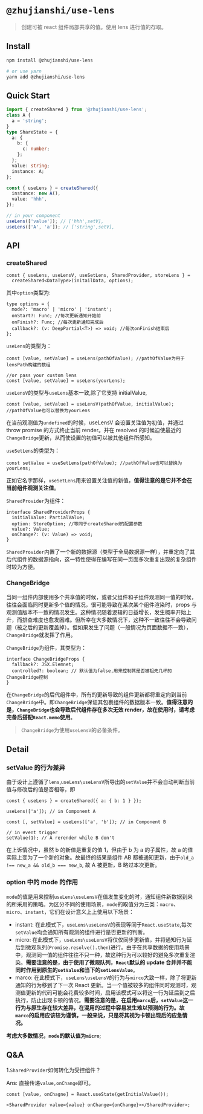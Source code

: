 # `@zhujianshi/use-lens`

> 创建可被 react 组件局部共享的值。使用 lens 进行值的存取。

## Install

```bash
npm install @zhujianshi/use-lens

# or use yarn
yarn add @zhujianshi/use-lens
```

## Quick Start

```ts
import { createShared } from '@zhujianshi/use-lens';
class A {
  a = 'string';
}
type ShareState = {
  a: {
    b: {
      c: number;
    };
  };
  value: string;
  instance: A;
};

const { useLens } = createShared({
  instance: new A(),
  value: 'hhh',
});

// in your component
useLens(['value']); // ['hhh',setV],
useLens(['A', 'a']); // ['string',setV],
```

## API

### createShared

```tsx
const { useLens, useLensV, useSetLens, SharedProvider, storeLens } =
  createShared<DataType>(initailData, options);
```

其中`option`类型为:

```tsx
type options = {
  mode?: 'macro' | 'micro' | 'instant';
  onStart?: Func; //每次更新通知开始前
  onFinish?: Func; //每次更新通知完成后
  callback?: (v: DeepPartial<T>) => void; //每次onFinish结束后
};
```

`useLens`的类型为：

```tsx
const [value, setValue] = useLens(pathOfValue); //pathOfValue为用于lensPath构建的数组

//or pass your custom lens
const [value, setValue] = useLens(yourLens);
```

`useLensV`的类型与`useLens`基本一致,除了它支持 initialValue,

```tsx
const [value, setValue] = useLensV(pathOfValue, initialValue); //pathOfValue也可以替换为yourLens
```

在当前观测值为`undefined`的时候，useLensV 会设置关注值为初值，并通过 throw promise 的方式终止当前 render。并在 resolved 的时候迫使最近的`ChangeBridge`更新，从而使设置的初值可以被其他组件所感知。

`useSetLens`的类型为：

```tsx
const setValue = useSetLens(pathOfValue); //pathOfValue也可以替换为yourLens;
```

正如它名字那样，`useSetLens`用来设置关注值的新值，**值得注意的是它并不会在当前组件观测关注值**。

`SharedProvider`为组件：

```tsx
interface SharedProviderProps {
  initialValue: PartialValue;
  option: StoreOption; //等同于createShared的配置参数
  value?: Value;
  onChange?: (v: Value) => void;
}
```

`SharedProvider`内置了一个新的数据源（类型于全局数据源一样），并重定向了其后代组件的数据源指向，这一特性使得在编写在同一页面多次重复出现的复杂组件时较为方便。

### ChangeBridge

当同一组件内部使用多个共享值的时候，或者父组件和子组件观测同一值的时候，往往会面临同时更新多个值的情况，很可能导致在某次某个组件渲染时，props 与观测值版本不一致的情况发生。这种情况随着逻辑的日益增长，发生概率开始上升，而排查难度也愈发困难。但所幸在大多数情况下，这种不一致往往不会导致问题（被之后的更新覆盖掉）。但如果发生了问题（一般情况为页面数据不一致），`ChangeBridge`就发挥了作用。

`ChangeBridge`为组件，其类型为：

```tsx
interface ChangeBridgeProps {
  fallback?: JSX.Elemnet;
  controlled?: boolean; // 默认值为false,用来控制其是否被祖先几杯的ChangeBridge控制
}
```

在`ChangeBridge`的后代组件中，所有的更新导致的组件更新都将重定向到当前`ChangeBridge`中。即`ChangeBridge`保证其包裹组件的数据版本一致。**值得注意的是，`ChangeBridge`也会导致后代组件存在多次无效 render，故在使用时，请考虑完备后搭配`React.memo`使用**。

> `ChangeBridge`为使用`useLensV`的必备条件。

## Detail

### setValue 的行为差异

由于设计上遵循了`lens`,`useLens\useLensV`所导出的`setValue`并不会自动判断当前值与修改后的值是否相等，即

```tsx
const { useLens } = createShared({ a: { b: 1 } });

useLens(['a']); // in Component A

const [, setValue] = useLens(['a', 'b']); // in Component B

// in event trigger
setValue(1); // A rerender while B don't
```

在上诉情况中，虽然 b 的新值是重复的值 1，但由于 b 为 a 的子属性，故 a 的值实际上变为了一个新的对象。故最终的结果是组件 AB 都被通知更新，由于`old_a !== new_a && old_b === new_b`, 故 A 被更新，B 略过本次更新。

### option 中的 mode 的作用

`mode`的值是用来控制`useLens\useLensV`在值发生变化的时，通知组件新数据到来的所采用的策略。为区分不同的使用场景，`mode`的取值分为三类：`macro`、`micro`、`instant`，它们在设计意义上上使用以下场景：

- instant: 在此模式下，`useLens\useLensV`的表现等同于`React.useState`,每次`setValue`均会通知所有观测的组件进行是否更新的判断。
- micro: 在此模式下，`useLens\useLensV`将仅仅同步更新值，并将通知行为延后到微观队列(`Promise.resolve().then`)进行。由于在共享数据的使用场景中，观测同一值的组件往往不只一种，故这种行为可以较好的避免多次重复渲染。**需要注意的是，由于使用了微观队列，`React`默认的 update 合并并不能同时作用到原生的`setValue`和当下的`setLensValue`**。
- marco: 在此模式下，`useLens\useLensV`的行为与`mirco`大致一样，除了将更新通知的行为移到了下一次 React 更新。当一个值被较多的组件同时观测时，观测值更新的代码可能会花费较多时间，启用该模式可以将这一行为延后到之后执行，防止出现卡顿的情况。**需要注意的是，在启用`marco`后，`setValue`这一行为与原生存在较大差异，在混用的过程中容易发生难以预测的行为。故`marco`的启用应该较为谨慎，一般来说，只是将其视为卡顿出现后的应急情况。**

**考虑大多数情况，`mode`的默认值为`micro`**;

## Q&A

1.`SharedProvider`如何转化为受控组件？

Ans: 直接传递`value,onChange`即可。

```tsx
const [value, onChagne] = React.useState(getInitialValue());

<SharedProvider value={value} onChange={onChange}></SharedProvider>;
```
